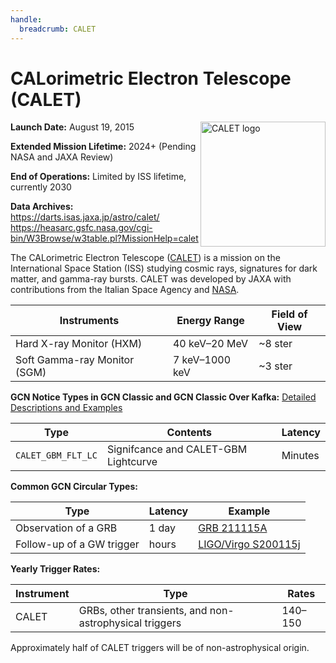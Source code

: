 ```yaml
---
handle:
  breadcrumb: CALET
---
```



# CALorimetric Electron Telescope (CALET)

<img
  src={logo}
  width="200"
  height="200"
  alt="CALET logo"
  align="right"
  className="grid-col-6 mobile-lg:grid-col-4 tablet:grid-col-2 desktop:grid-col-3 height-auto"
/>

**Launch Date:** August 19, 2015

**Extended Mission Lifetime:** 2024+ (Pending NASA and JAXA Review)

**End of Operations:** Limited by ISS lifetime, currently 2030

**Data Archives:** https://darts.isas.jaxa.jp/astro/calet/
https://heasarc.gsfc.nasa.gov/cgi-bin/W3Browse/w3table.pl?MissionHelp=calet

The CALorimetric Electron Telescope ([CALET](http://www.yoshida-agu.net/research/calet)) is a mission on the International Space Station (ISS) studying cosmic rays, signatures for dark matter, and gamma-ray bursts. CALET was developed by JAXA with contributions from the Italian Space Agency and [NASA](https://www.nasa.gov/mission_pages/station/research/experiments/explorer/Investigation.html?#id=1027).

| Instruments                  | Energy Range   | Field of View |
| ---------------------------- | -------------- | ------------- |
| Hard X-ray Monitor (HXM)     | 40 keV–20 MeV  | ~8 ster       |
| Soft Gamma-ray Monitor (SGM) | 7 keV–1000 keV | ~3 ster       |

**GCN Notice Types in GCN Classic and GCN Classic Over Kafka:**
[Detailed Descriptions and Examples](https://gcn.gsfc.nasa.gov/calet.html)

<div className="overflow-table">

| Type               | Contents                             | Latency |
| ------------------ | ------------------------------------ | ------- |
| `CALET_GBM_FLT_LC` | Signifcance and CALET-GBM Lightcurve | Minutes |

</div>

**Common GCN Circular Types:**

<div className="overflow-table">

| Type                      | Latency | Example                                                          |
| ------------------------- | ------- | ---------------------------------------------------------------- |
| Observation of a GRB      | 1 day   | [GRB 211115A](https://gcn.gsfc.nasa.gov/gcn3/31084.gcn3)         |
| Follow-up of a GW trigger | hours   | [LIGO/Virgo S200115j](https://gcn.gsfc.nasa.gov/gcn3/26797.gcn3) |

</div>

**Yearly Trigger Rates:**

<div className="overflow-table">

| Instrument | Type                                                   | Rates   |
| ---------- | ------------------------------------------------------ | ------- |
| CALET      | GRBs, other transients, and non-astrophysical triggers | 140–150 |

</div>

Approximately half of CALET triggers will be of non-astrophysical origin.
